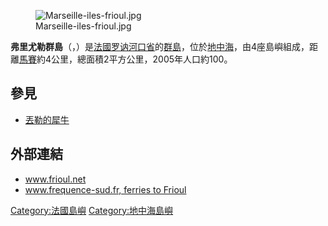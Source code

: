 {{noteTA|G1=法国地名}}
{{coord|43|16|30|N|5|18|0|E|type:isle_region:FR|display=title}}

[[Image:Marseille-iles-frioul.jpg|thumb]]

'''弗里尤勒群島'''（{{lang-fr|Îles du Frioul}}，{{IPA-fr|il dy fʁijul}}）是[[法國|法國]][[罗讷河口省|罗讷河口省]]的[[群島|群島]]，位於[[地中海|地中海]]，由4座島嶼組成，距離[[馬賽|馬賽]]約4公里，總面積2平方公里，2005年人口約100。

== 參見 ==
* [[丟勒的犀牛|丟勒的犀牛]]

==外部連結==
{{commons|Category:Iles du Frioul|Frioul archipelago}}

*[http://www.frioul.net www.frioul.net] {{Wayback|url=http://www.frioul.net/ |date=20200610071550 }} {{fr icon}}
*[http://www.frequence-sud.fr/article.php?id=620 www.frequence-sud.fr, ferries to Frioul] {{Wayback|url=http://www.frequence-sud.fr/article.php?id=620 |date=20120605123107 }} {{fr icon}}


{{France-geo-stub}}

[[Category:法國島嶼|Category:法國島嶼]]
[[Category:地中海島嶼|Category:地中海島嶼]]